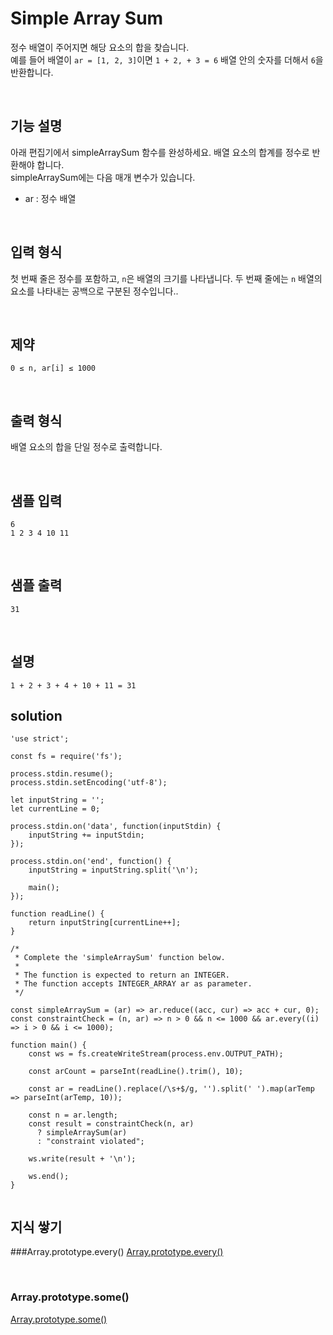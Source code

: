 # Simple Array Sum

정수 배열이 주어지면 해당 요소의 합을 찾습니다.  
예를 들어 배열이 `ar = [1, 2, 3]`이면 `1 + 2, + 3 = 6` 배열 안의 숫자를 더해서 `6`을 반환합니다.

<br />

## 기능 설명

아래 편집기에서 simpleArraySum 함수를 완성하세요. 배열 요소의 합계를 정수로 반환해야 합니다.  
simpleArraySum에는 다음 매개 변수가 있습니다.

- ar : 정수 배열

<br />

## 입력 형식

첫 번째 줄은 정수를 포함하고, `n`은 배열의 크기를 나타냅니다.
두 번째 줄에는 `n` 배열의 요소를 나타내는 공백으로 구분된 정수입니다..

<br />

## 제약

```
0 ≤ n, ar[i] ≤ 1000
```

<br />

## 출력 형식

배열 요소의 합을 단일 정수로 출력합니다.

<br />

## 샘플 입력

```
6
1 2 3 4 10 11
```

<br />

## 샘플 출력

```
31
```

<br />

## 설명

```
1 + 2 + 3 + 4 + 10 + 11 = 31
```

## solution

```JS
'use strict';

const fs = require('fs');

process.stdin.resume();
process.stdin.setEncoding('utf-8');

let inputString = '';
let currentLine = 0;

process.stdin.on('data', function(inputStdin) {
    inputString += inputStdin;
});

process.stdin.on('end', function() {
    inputString = inputString.split('\n');

    main();
});

function readLine() {
    return inputString[currentLine++];
}

/*
 * Complete the 'simpleArraySum' function below.
 *
 * The function is expected to return an INTEGER.
 * The function accepts INTEGER_ARRAY ar as parameter.
 */

const simpleArraySum = (ar) => ar.reduce((acc, cur) => acc + cur, 0);
const constraintCheck = (n, ar) => n > 0 && n <= 1000 && ar.every((i) => i > 0 && i <= 1000);

function main() {
    const ws = fs.createWriteStream(process.env.OUTPUT_PATH);

    const arCount = parseInt(readLine().trim(), 10);

    const ar = readLine().replace(/\s+$/g, '').split(' ').map(arTemp => parseInt(arTemp, 10));

    const n = ar.length;
    const result = constraintCheck(n, ar)
      ? simpleArraySum(ar)
      : "constraint violated";

    ws.write(result + '\n');

    ws.end();
}


```

## 지식 쌓기

###Array.prototype.every()
[Array.prototype.every()](https://developer.mozilla.org/ko/docs/Web/JavaScript/Reference/Global_Objects/Array/every)

<br />

### Array.prototype.some()

[Array.prototype.some()](https://developer.mozilla.org/ko/docs/Web/JavaScript/Reference/Global_Objects/Array/some)

<br />
